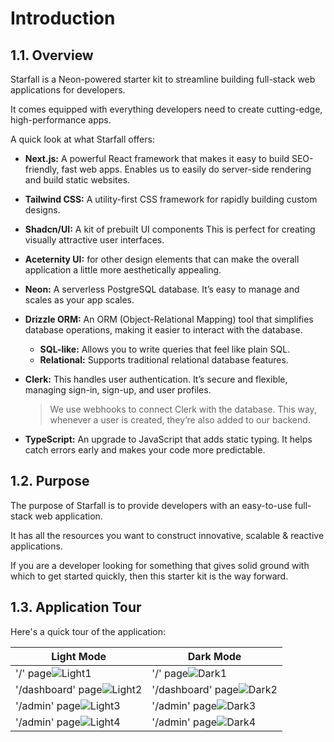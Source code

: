 # Introduction

## 1.1. Overview

Starfall is a Neon-powered starter kit to streamline building full-stack web applications for developers.

It comes equipped with everything developers need to create cutting-edge, high-performance apps.

A quick look at what Starfall offers:

- **Next.js:** A powerful React framework that makes it easy to build SEO-friendly, fast web apps. Enables us to easily do server-side rendering and build static websites.
- **Tailwind CSS:** A utility-first CSS framework for rapidly building custom designs.
- **Shadcn/UI:** A kit of prebuilt UI components This is perfect for creating visually attractive user interfaces.
- **Aceternity UI:** for other design elements that can make the overall application a little more aesthetically appealing.
- **Neon:** A serverless PostgreSQL database. It’s easy to manage and scales as your app scales.
- **Drizzle ORM:** An ORM (Object-Relational Mapping) tool that simplifies database operations, making it easier to interact with the database.
    - **SQL-like:** Allows you to write queries that feel like plain SQL.
    - **Relational:** Supports traditional relational database features.
- **Clerk:** This handles user authentication. It’s secure and flexible, managing sign-in, sign-up, and user profiles.
    
    > We use webhooks to connect Clerk with the database. This way, whenever a user is created, they’re also added to our backend.
    > 
- **TypeScript:** An upgrade to JavaScript that adds static typing. It helps catch errors early and makes your code more predictable.

## 1.2. Purpose

The purpose of Starfall is to provide developers with an easy-to-use full-stack web application.

It has all the resources you want to construct innovative, scalable & reactive applications.

If you are a developer looking for something that gives solid ground with which to get started quickly, then this starter kit is the way forward.

## 1.3. Application Tour

Here's a quick tour of the application:

| Light Mode | Dark Mode |
|------------|-----------|
| '/' page![Light1](/public/light1.png "Light Mode") | '/' page![Dark1](/public/dark1.png "Dark Mode") |
| '/dashboard' page![Light2](/public/light2.png "Light Mode") | '/dashboard' page![Dark2](/public/dark2.png "Dark Mode") |
| '/admin' page![Light3](/public/light3.png "Light Mode") | '/admin' page![Dark3](/public/dark3.png "Dark Mode") |
| '/admin' page![Light4](/public/light4.png "Light Mode") | '/admin' page![Dark4](/public/dark4.png "Dark Mode") |